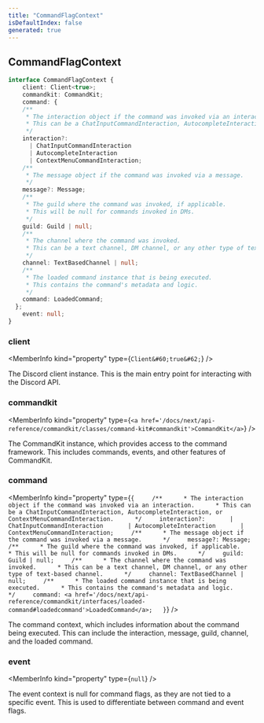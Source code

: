```yaml
---
title: "CommandFlagContext"
isDefaultIndex: false
generated: true
---
```



<!-- This file was generated from the CommandKit source. Do not modify. Instead, re-run the "docgen" script -->


## CommandFlagContext

<GenerationInfo sourceFile="packages/commandkit/src/flags/feature-flags.ts" sourceLine="90" packageName="commandkit" />



```ts title="Signature"
interface CommandFlagContext {
    client: Client<true>;
    commandkit: CommandKit;
    command: {
    /**
     * The interaction object if the command was invoked via an interaction.
     * This can be a ChatInputCommandInteraction, AutocompleteInteraction, or ContextMenuCommandInteraction.
     */
    interaction?:
      | ChatInputCommandInteraction
      | AutocompleteInteraction
      | ContextMenuCommandInteraction;
    /**
     * The message object if the command was invoked via a message.
     */
    message?: Message;
    /**
     * The guild where the command was invoked, if applicable.
     * This will be null for commands invoked in DMs.
     */
    guild: Guild | null;
    /**
     * The channel where the command was invoked.
     * This can be a text channel, DM channel, or any other type of text-based channel.
     */
    channel: TextBasedChannel | null;
    /**
     * The loaded command instance that is being executed.
     * This contains the command's metadata and logic.
     */
    command: LoadedCommand;
  };
    event: null;
}
```

<div className="members-wrapper">

### client

<MemberInfo kind="property" type={`Client&#60;true&#62;`}   />

The Discord client instance.
This is the main entry point for interacting with the Discord API.
### commandkit

<MemberInfo kind="property" type={`<a href='/docs/next/api-reference/commandkit/classes/command-kit#commandkit'>CommandKit</a>`}   />

The CommandKit instance, which provides access to the command framework.
This includes commands, events, and other features of CommandKit.
### command

<MemberInfo kind="property" type={`{     /**      * The interaction object if the command was invoked via an interaction.      * This can be a ChatInputCommandInteraction, AutocompleteInteraction, or ContextMenuCommandInteraction.      */     interaction?:       | ChatInputCommandInteraction       | AutocompleteInteraction       | ContextMenuCommandInteraction;     /**      * The message object if the command was invoked via a message.      */     message?: Message;     /**      * The guild where the command was invoked, if applicable.      * This will be null for commands invoked in DMs.      */     guild: Guild | null;     /**      * The channel where the command was invoked.      * This can be a text channel, DM channel, or any other type of text-based channel.      */     channel: TextBasedChannel | null;     /**      * The loaded command instance that is being executed.      * This contains the command's metadata and logic.      */     command: <a href='/docs/next/api-reference/commandkit/interfaces/loaded-command#loadedcommand'>LoadedCommand</a>;   }`}   />

The command context, which includes information about the command being executed.
This can include the interaction, message, guild, channel, and the loaded command.
### event

<MemberInfo kind="property" type={`null`}   />

The event context is null for command flags, as they are not tied to a specific event.
This is used to differentiate between command and event flags.


</div>
